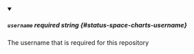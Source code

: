 
<details className="config-field" data-expandable="false" open>
<summary>

##### `username` <span className="config-field-required" data-required="false">required</span> <span className="config-field-type">string</span> <span className="config-field-default"></span> <span className="config-field-enum"></span> {#status-space-charts-username}

The username that is required for this repository

</summary>



</details>
